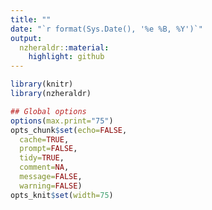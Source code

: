```yaml
---
title: ""
date: "`r format(Sys.Date(), '%e %B, %Y')`"
output:
  nzheraldr::material:
    highlight: github
---
```



```r
library(knitr)
library(nzheraldr)

## Global options
options(max.print="75")
opts_chunk$set(echo=FALSE,
  cache=TRUE,
  prompt=FALSE,
  tidy=TRUE,
  comment=NA,
  message=FALSE,
  warning=FALSE)
opts_knit$set(width=75)
```
